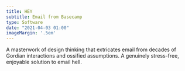 ```yaml
---
title: HEY
subtitle: Email from Basecamp
type: Software
date: "2021-04-03 01:00"
imageMargin: '.5em'
---
```


A masterwork of design thinking that extricates email from decades of Gordian interactions and ossified assumptions. A genuinely stress-free, enjoyable solution to email hell.